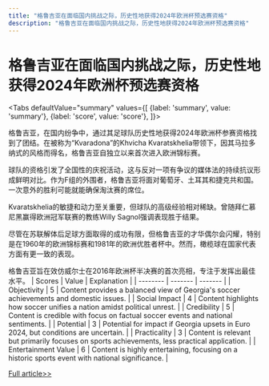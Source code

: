 ```yaml
---
title: "格鲁吉亚在面临国内挑战之际，历史性地获得2024年欧洲杯预选赛资格"
description: "格鲁吉亚在面临国内挑战之际，历史性地获得2024年欧洲杯预选赛资格"
---
```



# 格鲁吉亚在面临国内挑战之际，历史性地获得2024年欧洲杯预选赛资格


<Tabs
	defaultValue="summary"
	values={[
	{label: 'summary', value: 'summary'},
	{label: 'score', value: 'score'},
]}>
<TabItem value="summary">


格鲁吉亚，在国内纷争中，通过其足球队历史性地获得2024年欧洲杯参赛资格找到了团结。在被称为“Kvaradona”的Khvicha Kvaratskhelia带领下，因其马拉多纳式的风格而得名，格鲁吉亚自独立以来首次进入欧洲锦标赛。

球队的资格引发了全国性的庆祝活动，这与反对一项有争议的媒体法的持续抗议形成鲜明对比。作为F组的外围者，格鲁吉亚将面对葡萄牙、土耳其和捷克共和国。一次意外的胜利可能就能确保淘汰赛的席位。

Kvaratskhelia的敏捷和动力至关重要，但球队的高级经验相对稀缺。曾随拜仁慕尼黑赢得欧洲冠军联赛的教练Willy Sagnol强调表现胜于结果。

尽管在苏联解体后足球方面取得的成功有限，但格鲁吉亚的才华偶尔会闪耀，特别是在1960年的欧洲锦标赛和1981年的欧洲优胜者杯中。然而，橄榄球在国家代表方面有更一致的表现。

格鲁吉亚旨在效仿威尔士在2016年欧洲杯半决赛的首次亮相，专注于发挥出最佳水平。
</TabItem>
<TabItem value="score">
	| Scores     | Value   | Explanation |
	| -------- | ------- | ------- |
	| Objectivity  | 5    | Content provides a balanced view of Georgia's soccer achievements and domestic issues.    |
	| Social Impact | 4     | Content highlights how soccer unifies a nation amidst political unrest.    |
	| Credibility    | 5    | Content is credible with focus on factual soccer events and national sentiments.    |
	| Potential    | 3    | Potential for impact if Georgia upsets in Euro 2024, but conditions are uncertain.    |
	| Practicality    | 3    | Content is relevant but primarily focuses on sports achievements, less practical application.    |
	| Entertainment Value    | 6    | Content is highly entertaining, focusing on a historic sports event with national significance.    |
</TabItem>
</Tabs>

[Full article>>](https://apnews.com/article/georgia-preview-euro-2024-kvaradona-protests-941c6a2579a9b6604d71b304ced60ab0)
